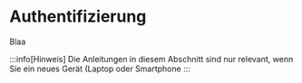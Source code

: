 # Authentifizierung

Blaa

:::info[Hinweis]
Die Anleitungen in diesem Abschnitt sind nur relevant, wenn Sie ein neues Gerät (Laptop oder Smartphone
:::

<Answer id="abdba2d6-8750-4052-8817-5b93dcd42059" type="state" />